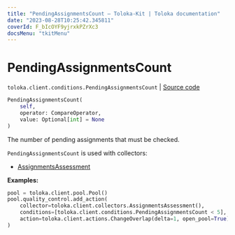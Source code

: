 ```yaml
---
title: "PendingAssignmentsCount — Toloka-Kit | Toloka documentation"
date: "2023-08-28T10:25:42.345811"
coverId: F_bIcOYF9yjrxkPZrXc3
docsMenu: "tkitMenu"
---
```


# PendingAssignmentsCount

`toloka.client.conditions.PendingAssignmentsCount` | [Source code](https://github.com/Toloka/toloka-kit/blob/v1.2.1/src/client/conditions.py#L370)

```python
PendingAssignmentsCount(
    self,
    operator: CompareOperator,
    value: Optional[int] = None
)
```

The number of pending assignments that must be checked.

`PendingAssignmentsCount` is used with collectors:
- [AssignmentsAssessment](/docs/toloka-kit/reference/toloka.client.collectors.AssignmentsAssessment)

**Examples:**

```python
pool = toloka.client.pool.Pool()
pool.quality_control.add_action(
    collector=toloka.client.collectors.AssignmentsAssessment(),
    conditions=[toloka.client.conditions.PendingAssignmentsCount < 5],
    action=toloka.client.actions.ChangeOverlap(delta=1, open_pool=True),
)
```